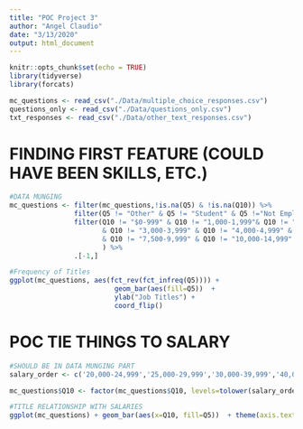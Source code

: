 ```yaml
---
title: "POC Project 3"
author: "Angel Claudio"
date: "3/13/2020"
output: html_document
---
```


```r
knitr::opts_chunk$set(echo = TRUE)
library(tidyverse)
library(forcats)
```

```r
mc_questions <- read_csv("./Data/multiple_choice_responses.csv")
questions_only <- read_csv("./Data/questions_only.csv")
txt_responses <- read_csv("./Data/other_text_responses.csv")

```

# FINDING FIRST FEATURE (COULD HAVE BEEN SKILLS, ETC.)

```r
#DATA MUNGING
mc_questions <- filter(mc_questions,!is.na(Q5) & !is.na(Q10)) %>% 
                filter(Q5 != "Other" & Q5 != "Student" & Q5 !="Not Employed") %>%
                filter(Q10 != "$0-999" & Q10 != "1,000-1,999"& Q10 != "2,000-2,999"
                       & Q10 != "3,000-3,999" & Q10 != "4,000-4,999" & Q10 != "5,000-7,499"
                       & Q10 != "7,500-9,999" & Q10 != "10,000-14,999" & Q10 != "15,000-19,999"
                       ) %>%
                .[-1,] 

#Frequency of Titles
ggplot(mc_questions, aes(fct_rev(fct_infreq(Q5)))) + 
                          geom_bar(aes(fill=Q5))  +
                          ylab("Job Titles") +
                          coord_flip() 


```

# POC TIE THINGS TO SALARY

```r
#SHOULD BE IN DATA MUNGING PART
salary_order <- c('20,000-24,999','25,000-29,999','30,000-39,999','40,000-49,999','50,000-59,999','60,000-69,999','70,000-79,999','80,000-89,999','90,000-99,999','100,000-124,999','125,000-149,999','150,000-199,999','200,000-249,999','250,000-299,999','300,000-500,000','> $500,000')

mc_questions$Q10 <- factor(mc_questions$Q10, levels=tolower(salary_order))

#TITLE RELATIONSHIP WITH SALARIES
ggplot(mc_questions) + geom_bar(aes(x=Q10, fill=Q5))  + theme(axis.text.x = element_text(angle = 45, hjust = 1))
```

